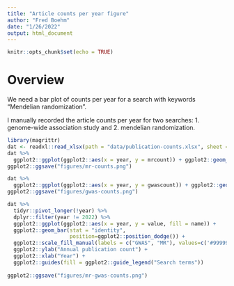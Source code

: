 ```yaml
---
title: "Article counts per year figure"
author: "Fred Boehm"
date: "1/26/2022"
output: html_document
---
```


```r
knitr::opts_chunk$set(echo = TRUE)
```

# Overview

We need a bar plot of counts per year for a search with keywords "Mendelian randomization".

I manually recorded the article counts per year for two searches: 
1. genome-wide association study and 2. mendelian randomization.

```r
library(magrittr)
dat <- readxl::read_xlsx(path = "data/publication-counts.xlsx", sheet = "counts")
dat %>%
  ggplot2::ggplot(ggplot2::aes(x = year, y = mrcount)) + ggplot2::geom_bar(stat = "identity")
ggplot2::ggsave("figures/mr-counts.png")
```


```r
dat %>%
  ggplot2::ggplot(ggplot2::aes(x = year, y = gwascount)) + ggplot2::geom_bar(stat = "identity")
ggplot2::ggsave("figures/gwas-counts.png")

```

```r
dat %>%
  tidyr::pivot_longer(!year) %>%
  dplyr::filter(year != 2022) %>%
  ggplot2::ggplot(ggplot2::aes(x = year, y = value, fill = name)) + 
  ggplot2::geom_bar(stat = "identity", 
                    position=ggplot2::position_dodge()) + 
  ggplot2::scale_fill_manual(labels = c("GWAS", "MR"), values=c('#999999','#E69F00')) + 
  ggplot2::ylab("Annual publication count") + 
  ggplot2::xlab("Year") + 
  ggplot2::guides(fill = ggplot2::guide_legend("Search terms"))
  
ggplot2::ggsave("figures/mr-gwas-counts.png")
```


